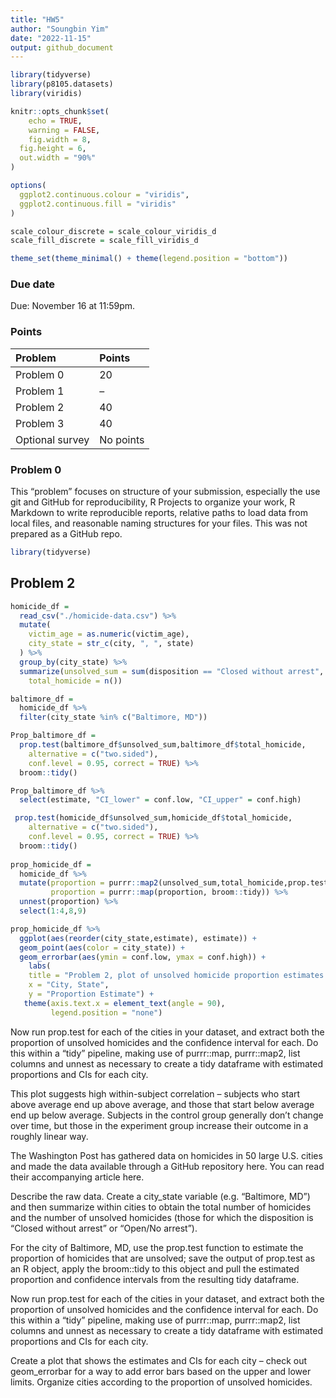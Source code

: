 ```yaml
---
title: "HW5"
author: "Soungbin Yim"
date: "2022-11-15"
output: github_document
---
```


```r
library(tidyverse)
library(p8105.datasets)
library(viridis)

knitr::opts_chunk$set(
	echo = TRUE,
	warning = FALSE,
	fig.width = 8, 
  fig.height = 6,
  out.width = "90%"
)

options(
  ggplot2.continuous.colour = "viridis",
  ggplot2.continuous.fill = "viridis"
)

scale_colour_discrete = scale_colour_viridis_d
scale_fill_discrete = scale_fill_viridis_d

theme_set(theme_minimal() + theme(legend.position = "bottom"))
```


### Due date

Due: November 16 at 11:59pm. 

### Points

| Problem         | Points    |
|:--------------- |:--------- |
| Problem 0       | 20        |
| Problem 1       | --        |
| Problem 2       | 40        |
| Problem 3       | 40        |
| Optional survey | No points |


### Problem 0

This "problem" focuses on structure of your submission, especially the use git and GitHub for reproducibility, R Projects to organize your work, R Markdown to write reproducible reports, relative paths to load data from local files, and reasonable naming structures for your files. This was not prepared as a GitHub repo.

```r
library(tidyverse)
```

## Problem 2

```r
homicide_df =
  read_csv("./homicide-data.csv") %>%
  mutate(
    victim_age = as.numeric(victim_age),
    city_state = str_c(city, ", ", state)
  ) %>%
  group_by(city_state) %>%
  summarize(unsolved_sum = sum(disposition == "Closed without arrest", disposition == "Open/No arrest"),
    total_homicide = n()) 

baltimore_df = 
  homicide_df %>%
  filter(city_state %in% c("Baltimore, MD"))

Prop_baltimore_df =
  prop.test(baltimore_df$unsolved_sum,baltimore_df$total_homicide,
    alternative = c("two.sided"),
    conf.level = 0.95, correct = TRUE) %>%
  broom::tidy()

Prop_baltimore_df %>%
  select(estimate, "CI_lower" = conf.low, "CI_upper" = conf.high)

 prop.test(homicide_df$unsolved_sum,homicide_df$total_homicide,
    alternative = c("two.sided"),
    conf.level = 0.95, correct = TRUE) %>%
  broom::tidy()
 
prop_homicide_df =
  homicide_df %>%
  mutate(proportion = purrr::map2(unsolved_sum,total_homicide,prop.test),
         proportion = purrr::map(proportion, broom::tidy)) %>%
  unnest(proportion) %>%
  select(1:4,8,9)

prop_homicide_df %>% 
  ggplot(aes(reorder(city_state,estimate), estimate)) +       
  geom_point(aes(color = city_state)) +
  geom_errorbar(aes(ymin = conf.low, ymax = conf.high)) +
    labs(
    title = "Problem 2, plot of unsolved homicide proportion estimates and CIs for each city ",
    x = "City, State",
    y = "Proportion Estimate") +
   theme(axis.text.x = element_text(angle = 90),
         legend.position = "none")

```
Now run prop.test for each of the cities in your dataset, and extract both the proportion of unsolved homicides and the confidence interval for each. Do this within a “tidy” pipeline, making use of purrr::map, purrr::map2, list columns and unnest as necessary to create a tidy dataframe with estimated proportions and CIs for each city.


This plot suggests high within-subject correlation -- subjects who start above average end up above average, and those that start below average end up below average. Subjects in the control group generally don't change over time, but those in the experiment group increase their outcome in a roughly linear way. 

The Washington Post has gathered data on homicides in 50 large U.S. cities and made the data available through a GitHub repository here. You can read their accompanying article here.

Describe the raw data. Create a city_state variable (e.g. “Baltimore, MD”) and then summarize within cities to obtain the total number of homicides and the number of unsolved homicides (those for which the disposition is “Closed without arrest” or “Open/No arrest”).

For the city of Baltimore, MD, use the prop.test function to estimate the proportion of homicides that are unsolved; save the output of prop.test as an R object, apply the broom::tidy to this object and pull the estimated proportion and confidence intervals from the resulting tidy dataframe.

Now run prop.test for each of the cities in your dataset, and extract both the proportion of unsolved homicides and the confidence interval for each. Do this within a “tidy” pipeline, making use of purrr::map, purrr::map2, list columns and unnest as necessary to create a tidy dataframe with estimated proportions and CIs for each city.

Create a plot that shows the estimates and CIs for each city – check out geom_errorbar for a way to add error bars based on the upper and lower limits. Organize cities according to the proportion of unsolved homicides.

